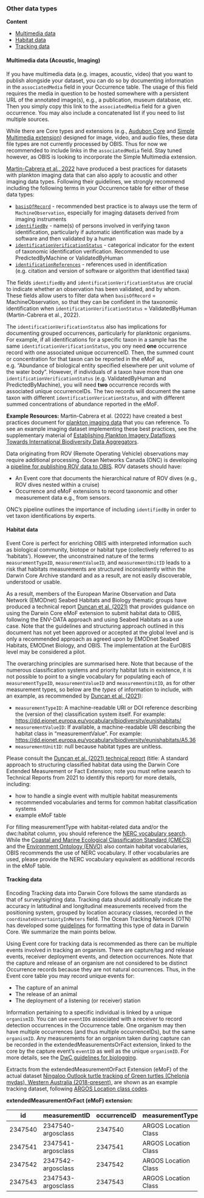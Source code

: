### Other data types

**Content**

- [Multimedia data](#multimedia-data-acoustic-imaging)
- [Habitat data](#habitat-data)
- [Tracking data](#tracking-data)

#### Multimedia data (Acoustic, Imaging)

If you have multimedia data (e.g. images, acoustic, video) that you want to publish alongside your dataset, you can do so by documenting information in the `associatedMedia` field in your Occurrence table. The usage of this field requires the media in question to be hosted somewhere with a persistent URL of the annotated image(s), e.g., a publication, museum database, etc. Then you simply copy this link to the  `associatedMedia` field for a given occurrence. You may also include a concatenated list if you need to list multiple sources.

While there are Core types and extensions (e.g., [Audubon Core](https://rs.gbif.org/extension/ac/audubon_2020_10_06.xml) and [Simple Multimedia extension](https://rs.gbif.org/extension/gbif/1.0/multimedia.xml)) designed for image, video, and audio files, these data file types are not currently processed by OBIS. Thus for now we recommended to include links in the `associatedMedia` field. Stay tuned however, as OBIS is looking to incorporate the Simple Multimedia extension.

[Martin-Cabrera et al., 2022](http://dx.doi.org/10.25607/OBP-1742) have produced a best practices for datasets with plankton imaging data that can also apply to acoustic and other imaging data types. Following their guidelines, we strongly recommend including the following terms in your Occurrence table for either of these data types:

* [`basisOfRecord`](https://dwc.tdwg.org/terms/#dwc:basisOfRecord) - recommended best practice is to always use the term of `MachineObservation`, especially for imaging datasets derived from imaging instruments
* [`identifiedBy`](https://dwc.tdwg.org/list/#dwc_identifiedBy) - name(s) of persons involved in verifying taxon identification, particularly if automatic identification was made by a software and then validated by a human
* [`identificationVerificationStatus`](https://dwc.tdwg.org/list/#dwc_identificationVerificationStatus) - categorical indicator for the extent of taxonomic identification verification. Recommended to use PredictedByMachine or ValidatedByHuman
* [`identificationReferences`](http://rs.tdwg.org/dwc/terms/identificationReferences) - references used in identification (e.g. citation and version of software or algorithm that identified taxa)

The fields `identifiedBy` and `identificationVerificationStatus` are crucial to indicate whether an observation has been validated, and by whom. These fields allow users to filter data when `basisOfRecord` = MachineObservation, so that they can be confident in the taxonomic identification when `identificationVerificationStatus` = ValidatedByHuman (Martin-Cabrera et al., 2022).

The `identificationVerificationStatus` also has implications for documenting grouped occurrences, particularly for planktonic organisms. For example, if all identifications for a specific taxon in a sample has the same `identificationVerificationStatus`, you ony need **one** occurrence record with one associated unique occurrenceID. Then, the summed count or concentration for that taxon can be reported in the eMoF as, e.g. “Abundance of biological entity specified elsewhere per unit volume of the water body”. However, if individuals of a taxon have more than one `identificationVerificationStatus` (e.g. ValidatedByHuman and PredictedByMachine), you will need **two** occurrence records with associated unique occurrenceIDs. The two records will document the same taxon with different `identificationVericationStatus`, and with different summed concentrations of abundance reported in the eMoF.

**Example Resources:**
Martin-Cabrera et al. (2022) have created a best practices document for [plankton imaging data](https://repository.oceanbestpractices.org/handle/11329/1917) that you can reference. To see an example imaging dataset implementing these best practices, see the supplementary material of [Establishing Plankton Imagery Dataflows Towards International Biodiversity Data Aggregators](https://biss.pensoft.net/article/94196/instance/7973477/).

Data originating from ROV (Remote Operating Vehicle) observations may require additional processing. Ocean Networks Canada (ONC) is developing a [pipeline for publishing ROV data to OBIS](https://doi.org/10.1109/OCEANS47191.2022.9977379). ROV datasets should have:

* An Event core that documents the hierarchical nature of ROV dives (e.g., ROV dives nested within a cruise)
* Occurrence and eMoF extensions to record taxonomic and other measurement data e.g., from sensors.

ONC’s pipeline outlines the importance of including `identifiedBy` in order to vet taxon identifications by experts.

#### Habitat data

Event Core is perfect for enriching OBIS with interpreted information such as biological community, biotope or habitat type (collectively referred to as 'habitats'). However, the unconstrained nature of the terms `measurementTypeID`, `measurementValueID`, and `measurementUnitID` leads to a risk that habitats measurements are structured inconsistently within the Darwin Core Archive standard and as a result, are not easily discoverable, understood or usable.

As a result, members of the European Marine Observation and Data Network (EMODnet) Seabed Habitats and Biology thematic groups have produced a technical report [Duncan et al. (2021)](https://www.emodnet-seabedhabitats.eu/resources/documents-and-outreach/#h3298bcd0a15741a8a0ac1c8b4576f7c5) that provides guidance on using the Darwin Core eMoF extension to submit habitat data to OBIS, following the ENV-DATA approach and using Seabed Habitats as a use case. Note that the guidelines and structuring approach outlined in this document has not yet been approved or accepted at the global level and is only a recommended approach as agreed upon by EMODnet Seabed Habitats, EMODnet Biology, and OBIS. The implementation at the EurOBIS level may be considered a pilot.

The overarching principles are summarised here. Note that because of the numerous classification systems and priority habitat lists in existence, it is not possible to point to a single vocabulary for populating each of `measurementTypeID`, `measurementValueID` and `measurementUnitID`, as for other measurement types, so below are the *types* of information to include, with an example, as recommended by [Duncan et al. (2021)](https://www.emodnet-seabedhabitats.eu/resources/documents-and-outreach/#h3298bcd0a15741a8a0ac1c8b4576f7c5):

* `measurementTypeID`: A machine-readable URI or DOI reference describing the (version of the) classification system itself. For example: [https://dd.eionet.europa.eu/vocabulary/biodiversity/eunishabitats/](https://dd.eionet.europa.eu/vocabulary/biodiversity/eunishabitats/)
* `measurementValueID`: If available, a machine-readable URI describing the habitat class in “measurementValue”. For example: [https://dd.eionet.europa.eu/vocabulary/biodiversity/eunishabitats/A5.36](https://dd.eionet.europa.eu/vocabulary/biodiversity/eunishabitats/A5.36)
* `measurementUnitID`: null because habitat types are unitless.

Please consult the [Duncan et al. (2021) technical report](https://www.emodnet-seabedhabitats.eu/resources/documents-and-outreach/#h3298bcd0a15741a8a0ac1c8b4576f7c5) (title: A standard approach to structuring classified habitat data using the Darwin Core Extended Measurement or Fact Extension; note you must refine search to Technical Reports from 2021 to identify this report) for more details, including:

* how to handle a single event with multiple habitat measurements
* recommended vocabularies and terms for common habitat classification systems
* example eMoF table

For filling measurementType with habitat-related data and/or the dwc:habitat column, you should reference the [NERC vocabulary search](http://vocab.nerc.ac.uk/search_nvs/sxv/?searchstr=habitat&options=identifier,preflabel,altlabel,definition). While the [Coastal and Marine Ecological Classification Standard (CMECS)](https://repository.library.noaa.gov/view/noaa/27552) and the [Environment Ontology (ENVO)](https://sites.google.com/site/environmentontology/?pli=1) also contain habitat vocabularies, OBIS recommends the use of NERC vocabulary. If other vocabularies are used, please provide the NERC vocabulary equivalent as additional records in the eMoF table.

#### Tracking data

Encoding Tracking data into Darwin Core follows the same standards as that of survey/sighting data. Tracking data should additionally indicate the accuracy in latitudinal and longitudinal measurements received from the positioning system, grouped by location accuracy classes, recorded in the `coordinateUncertaintyInMeters` field. The Ocean Tracking Network (OTN) has developed some [guidelines](https://github.com/tdwg/dwc-for-biologging) for formatting this type of data in Darwin Core. We summarize the main points below.

Using Event core for tracking data is recommended as there can be multiple events involved in tracking an organism. There are capture/tag and release events, receiver deployment events, and detection occurrences. Note that the capture and release of an organism are not considered to be distinct Occurrence records because they are not natural occurrences. Thus, in the Event core table you may record unique events for:

* The capture of an animal
* The release of an animal
* The deployment of a listening (or receiver) station

Information pertaining to a specific individual is linked by a unique `organismID`. You can use `eventID`s associated with a receiver to record detection occurrences in the Occurrence table. One organism may then have multiple occurrences (and thus multiple occurrenceIDs), but the same `organismID`. Any measurements for an organism taken during capture can be recorded in the extendedMeasurementsOrFact extension, linked to the core by the capture event’s `eventID` as well as the unique `organismID`. For more details, see the [DwC guidelines for biologging](https://github.com/tdwg/dwc-for-biologging).

Extracts from the extendedMeasurementOrFact Extension (eMoF) of the actual dataset [Ningaloo Outlook turtle tracking of Green turtles (Chelonia mydas), Western Australia (2018-present)](https://www.marine.csiro.au/ipt/resource?r=ningaloo_outlook_turtle_tracking), are shown as an example tracking dataset, following [ARGOS Location class codes](http://vocab.nerc.ac.uk/collection/R05/current/).

**extendedMeasurementOrFact (eMoF) extension:**

| id      | measurementID      | occurrenceID | measurementType      | measurementValue | measurementValueID                               |
|---------|--------------------|--------------|----------------------|------------------|--------------------------------------------------|
| 2347540 | 2347540-argosclass | 2347540      | ARGOS Location Class | A                | <http://vocab.nerc.ac.uk/collection/R05/current/A> |
| 2347541 | 2347541-argosclass | 2347541      | ARGOS Location Class | B                | <http://vocab.nerc.ac.uk/collection/R05/current/B> |
| 2347542 | 2347542-argosclass | 2347542      | ARGOS Location Class | 2                | <http://vocab.nerc.ac.uk/collection/R05/current/2> |
| 2347543 | 2347543-argosclass | 2347543      | ARGOS Location Class | 3                | <http://vocab.nerc.ac.uk/collection/R05/current/3> |
